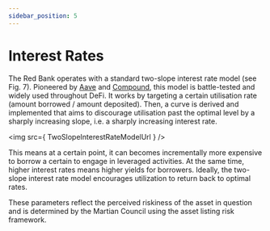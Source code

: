 ```yaml
---
sidebar_position: 5
---
```



# Interest Rates

The Red Bank operates with a standard two-slope interest rate model (see Fig. 7). Pioneered by [Aave](https://github.com/aave/aave-protocol/blob/master/docs/Aave_Protocol_Whitepaper_v1_0.pdf) and [Compound](https://compound.finance/documents/Compound.Whitepaper.pdf), this model is battle-tested and widely used throughout DeFi. It works by targeting a certain utilisation rate (amount borrowed / amount deposited). Then, a curve is derived and implemented that aims to discourage utilisation past the optimal level by a sharply increasing slope, i.e. a sharply increasing interest rate.

<img src={ TwoSlopeInterestRateModelUrl } />

This means at a certain point, it can becomes incrementally more expensive to borrow a certain to engage in leveraged activities. At the same time, higher interest rates means higher yields for borrowers. Ideally, the two-slope interest rate model encourages utilization to return back to optimal rates.

These parameters reflect the perceived riskiness of the asset in question and is determined by the Martian Council using the asset listing risk framework. 

